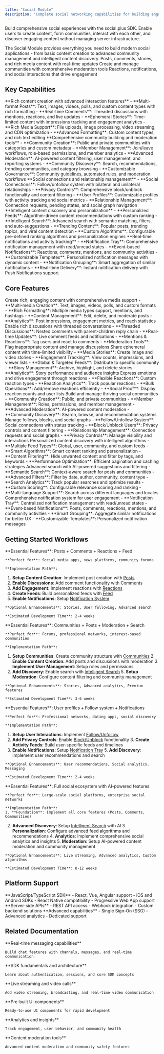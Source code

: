 ```yaml
---
title: "Social Module"
description: "Complete social networking capabilities for building engaging user experiences with communities, content creation, and user interactions"
---
```


Build comprehensive social experiences with the social.plus SDK. Enable users to create content, form communities, interact with each other, and discover engaging content without managing server infrastructure.

<Note>
The Social Module provides everything you need to build modern social applications - from basic content creation to advanced community management and intelligent content discovery.
</Note>

<CardGroup cols={3}>
  <Card title="Content Management" icon="pen-to-square" href="/social-plus-sdk/social/content-management/overview">
    Posts, comments, stories, and rich media content with real-time updates
  </Card>
  <Card title="Communities & Spaces" icon="users" href="/social-plus-sdk/social/communities-spaces/overview">
    Create and manage communities with comprehensive moderation tools
  </Card>
  <Card title="Discovery & Engagement" icon="heart" href="/social-plus-sdk/social/discovery-engagement/overview">
    Reactions, notifications, and social interactions that drive engagement
  </Card>
</CardGroup>

## Key Capabilities

<AccordionGroup>
  <Accordion title="Content & Communication" icon="file">
    **Rich content creation with advanced interaction features**
    - **Multi-format Posts**: Text, images, videos, polls, and custom content types with rich formatting
    - **Real-time Comments**: Threaded discussions with mentions, reactions, and live updates
    - **Ephemeral Stories**: Time-limited content with impressions tracking and engagement analytics
    - **Rich Media Support**: File uploads, image processing, video streaming, and CDN optimization
    - **Advanced Formatting**: Custom content types, and rich text editing
  </Accordion>
  
  <Accordion title="Community Management" icon="users">
    **Comprehensive community building and moderation tools**
    - **Community Creation**: Public and private communities with categories and custom metadata
    - **Member Management**: Join/leave workflows, role-based permissions, and member analytics
    - **Advanced Moderation**: AI-powered content filtering, user management, and reporting systems
    - **Community Discovery**: Search, recommendations, trending communities, and category browsing
    - **Customizable Governance**: Community guidelines, automated rules, and moderation workflows
  </Accordion>
  
  <Accordion title="User Interactions" icon="user-plus">
    **Social connections and relationship management**
    - **Social Connections**: Follow/unfollow system with bilateral and unilateral relationships
    - **Privacy Controls**: Comprehensive block/unblock functionality and content filtering
    - **User Profiles**: Customizable profiles with activity tracking and social metrics
    - **Relationship Management**: Connection requests, pending states, and social graph navigation
  </Accordion>
  
  <Accordion title="Content Discovery" icon="magnifying-glass">
    **Intelligent content discovery and personalization**
    - **Personalized Feeds**: Algorithm-driven content recommendations with custom ranking
    - **Intelligent Search**: Advanced search with semantic matching, filters, and auto-suggestions
    - **Trending Content**: Popular posts, trending topics, and viral content detection
    - **Custom Algorithms**: Configurable pre-defined ranking algorithms and personalization engines
  </Accordion>
  
  <Accordion title="Notifications & Engagement" icon="bell">
    **Real-time notifications and activity tracking**
    - **Notification Tray**: Comprehensive notification management with read/unread states
    - **Event-based Notifications**: Reactions, comments, mentions, and community activities
    - **Customizable Templates**: Personalized notification messages with dynamic content
    - **Notification Grouping**: Smart aggregation of similar notifications
    - **Real-time Delivery**: Instant notification delivery with Push Notifications support
  </Accordion>
</AccordionGroup>


## Core Features

<Tabs>
  <Tab title="Content Creation">
    <CardGroup cols={2}>
  <Card title="Posts" icon="file" href="/social-plus-sdk/social/content-management/posts/overview">
        Create rich, engaging content with comprehensive media support
        - **Multi-media Creation**: Text, images, videos, polls, and custom formats
        - **Rich Formatting**: Multiple media types support, mentions, and hashtags
        - **Content Management**: Edit, delete, and moderate posts
        - **Analytics**: Post impressions, engagement metrics, and reach statistics
      </Card>
      
  <Card title="Comments" icon="messages" href="/social-plus-sdk/social/content-management/comments/overview">
        Enable rich discussions with threaded conversations
        - **Threaded Discussions**: Nested comments with parent-children reply chain
        - **Real-time Updates**: Live comment feeds and notifications
        - **Mentions & Reactions**: Tag users and react to comments
        - **Moderation Tools**: Flag inappropriate content and manage discussions
      </Card>
      
  <Card title="Stories" icon="clock" href="/social-plus-sdk/social/content-management/stories/overview">
        Share ephemeral content with time-limited visibility
        - **Media Stories**: Create image and video stories
        - **Engagement Tracking**: View counts, impressions, and viewer lists
        - **Global & Targeted Feeds**: Distribute to specific community
        - **Story Management**: Archive, highlight, and delete stories
        - **Analytics**: Story performance and audience insights
      </Card>
      
  <Card title="Reactions" icon="heart" href="/social-plus-sdk/social/reactions/README">
        Express emotions and drive engagement through reactions
        - **Flexible Reactions**: Custom reaction types
        - **Reaction Analytics**: Track popular reactions
        - **Bulk Operations**: Add/remove reactions efficiently
        - **Social Proof**: Display reaction counts and user lists
      </Card>
    </CardGroup>
  </Tab>
  
  <Tab title="Community & Social">
    <CardGroup cols={2}>
  <Card title="Communities & Spaces" icon="users" href="/social-plus-sdk/social/communities-spaces/overview">
        Build and manage thriving social communities
        - **Community Creation**: Public, and private communities
        - **Member Management**: Roles, permissions, and member management
        - **Advanced Moderation**: AI-powered content moderation
        - **Community Discovery**: Search, browse, and recommendation systems
      </Card>
      
  <Card title="User Relationships" icon="user-plus" href="/social-plus-sdk/social/user-relationship/overview">
        Manage follows, blocks, and social graphs
        - **Follow/Unfollow System**: Social connections with status tracking
        - **Block/Unblock Users**: Privacy controls and content filtering
        - **Relationship Management**: Connection requests and social graphs
        - **Privacy Controls**: Manage visibility and interactions
      </Card>
    </CardGroup>
  </Tab>
  
  <Tab title="Discovery & Engagement">
    <CardGroup cols={2}>
  <Card title="Feed & Discovery" icon="rss" href="/social-plus-sdk/social/feed/README">
        Personalized content discovery with intelligent algorithms
        - **Multiple Feed Types**: Global, user, community, and custom feeds
        - **Smart Algorithms**: Smart content ranking and personalization
        - **Content Filtering**: Hide unwanted content and filter by tags, and keywords
        - **Performance Optimization**: Efficient pagination and caching strategies
      </Card>
      
  <Card title="Intelligent Search" icon="magnifying-glass" href="/social-plus-sdk/social/discovery-engagement/search/overview">
        Advanced search with AI-powered suggestions and filtering
        - **Semantic Search**: Context-aware search for posts and communities
        - **Advanced Filters**: Filter by date, author, community, content type
        - **Search Analytics**: Track popular searches and optimize results
        - **Custom Scoring**: Configurable relevance scoring and ranking
        - **Multi-language Support**: Search across different languages and locales
      </Card>
      
  <Card title="Notifications" icon="bell" href="/social-plus-sdk/social/notification-tray/README">
        Comprehensive notification system for user engagement
        - **Notification Tray**: Centralized notification management with read/unread states
        - **Event-based Notifications**: Posts, comments, reactions, mentions, and community activities
        - **Smart Grouping**: Aggregate similar notifications for better UX
        - **Customizable Templates**: Personalized notification messages
      </Card>
    </CardGroup>
  </Tab>
</Tabs>

## Getting Started Workflows

<AccordionGroup>
  <Accordion title="Build a Social Feed App" icon="rss">
    **Essential Features**: Posts + Comments + Reactions + Feed
    
    **Perfect for**: Social media apps, news platforms, community forums
    
    **Implementation Path**:
  1. **Setup Content Creation**: Implement post creation with [Posts](/social-plus-sdk/social/content-management/posts/overview)
  2. **Enable Discussions**: Add comment functionality with [Comments](/social-plus-sdk/social/content-management/comments/overview)
  3. **Add Engagement**: Implement reactions with [Reactions](/social-plus-sdk/social/reactions/README)
  4. **Create Feeds**: Build personalized feeds with [Feed](/social-plus-sdk/social/feed/README)
  5. **Enable Notifications**: Setup [Notification System](/social-plus-sdk/social/notification-tray/README)
    
    **Optional Enhancements**: Stories, User following, Advanced search
    
    **Estimated Development Time**: 2-4 weeks
  </Accordion>
  
  <Accordion title="Create a Community Platform" icon="users">
    **Essential Features**: Communities + Posts + Moderation + Search
    
    **Perfect for**: Forums, professional networks, interest-based communities
    
    **Implementation Path**:
  1. **Setup Communities**: Create community structure with [Communities](/social-plus-sdk/social/communities-spaces/overview)
    2. **Enable Content Creation**: Add posts and discussions with moderation
    3. **Implement User Management**: Setup roles and permissions
  4. **Add Discovery**: Enable search with [Intelligent Search](/social-plus-sdk/social/discovery-engagement/search/overview)
    5. **Setup Moderation**: Configure content filtering and community management
    
    **Optional Enhancements**: Stories, Advanced analytics, Premium features
    
    **Estimated Development Time**: 3-6 weeks
  </Accordion>
  
  <Accordion title="Build User Networking Features" icon="globe">
    **Essential Features**: User profiles + Follow system + Notifications
    
    **Perfect for**: Professional networks, dating apps, social discovery
    
    **Implementation Path**:
  1. **Setup User Interactions**: Implement [Follow/Unfollow](/social-plus-sdk/social/user-relationship/following/follow-unfollow-user)
  2. **Add Privacy Controls**: Enable [Block/Unblock](/social-plus-sdk/social/user-relationship/blocking/block-unblock-user) functionality
    3. **Create Activity Feeds**: Build user-specific feeds and timelines
  4. **Enable Notifications**: Setup [Notification Tray](/social-plus-sdk/social/notification-tray/README)
    5. **Add Discovery**: Implement user recommendations and search
    
    **Optional Enhancements**: User recommendations, Social analytics, Messaging
    
    **Estimated Development Time**: 2-4 weeks
  </Accordion>
  
  <Accordion title="Advanced Social Features" icon="star">
    **Essential Features**: Full social ecosystem with AI-powered features
    
    **Perfect for**: Large-scale social platforms, enterprise social networks
    
    **Implementation Path**:
    1. **Foundation**: Implement all core features (Posts, Comments, Communities)
  2. **Advanced Discovery**: Setup [Intelligent Search](/social-plus-sdk/social/discovery-engagement/search/overview) with AI
    3. **Personalization**: Configure advanced feed algorithms and recommendations
    4. **Analytics**: Implement comprehensive social analytics and insights
    5. **Moderation**: Setup AI-powered content moderation and community management
    
    **Optional Enhancements**: Live streaming, Advanced analytics, Custom algorithms
    
    **Estimated Development Time**: 8-12 weeks
  </Accordion>
</AccordionGroup>

## Platform Support

<CardGroup cols={3}>
  <Card title="Web & Mobile" icon="computer-speaker">
    **JavaScript/TypeScript SDK**
    - React, Vue, Angular support
    - iOS and Android SDKs
    - React Native compatibility
    - Progressive Web App support
  </Card>
  <Card title="Backend Integration" icon="server">
    **Server-side APIs**
    - REST API access
    - Webhook integration
    - Custom backend solutions
  </Card>
  <Card title="Enterprise Features" icon="building">
    **Advanced capabilities**
    - Single Sign-On (SSO)
    - Advanced analytics
    - Dedicated support
  </Card>
</CardGroup>

## Related Documentation

<CardGroup cols={3}>
  <Card title="Chat Module" icon="message" href="/social-plus-sdk/chat/overview">
    **Real-time messaging capabilities**
    
    Build chat features with channels, messages, and real-time communication
  </Card>
  
  <Card title="Core Concepts" icon="code" href="/social-plus-sdk/getting-started/overview">
    **SDK fundamentals and architecture**
    
    Learn about authentication, sessions, and core SDK concepts
  </Card>
  
  <Card title="Video Module" icon="video" href="/social-plus-sdk/video/README">
    **Live streaming and video calls**
    
    Add video streaming, broadcasting, and real-time video communication
  </Card>
  
  <Card title="UIKit" icon="palette" href="/uikit/overview">
    **Pre-built UI components**
    
    Ready-to-use UI components for rapid development
  </Card>
  
  <Card title="Analytics" icon="chart-bar" href="/analytics-and-moderation/overview">
    **Analytics and insights**
    
    Track engagement, user behavior, and community health
  </Card>
  
  <Card title="Moderation" icon="shield" href="/analytics-and-moderation/console/moderation/overview">
    **Content moderation tools**
    
    Advanced content moderation and community safety features
  </Card>
</CardGroup>
